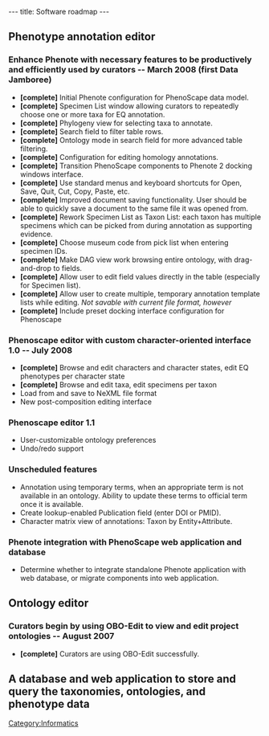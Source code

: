 ---
title: Software roadmap
---

==Phenotype annotation editor==
===Enhance Phenote with necessary features to be productively and efficiently used by curators -- March 2008 (first Data Jamboree)===
* '''[complete]''' Initial Phenote configuration for PhenoScape data model.
* '''[complete]''' Specimen List window allowing curators to repeatedly choose one or more taxa for EQ annotation.
* '''[complete]''' Phylogeny view for selecting taxa to annotate.
* '''[complete]''' Search field to filter table rows.
* '''[complete]''' Ontology mode in search field for more advanced table filtering.
* '''[complete]''' Configuration for editing homology annotations.
* '''[complete]''' Transition PhenoScape components to Phenote 2 docking windows interface.
* '''[complete]''' Use standard menus and keyboard shortcuts for Open, Save, Quit, Cut, Copy, Paste, etc.
* '''[complete]''' Improved document saving functionality. User should be able to quickly save a document to the same file it was opened from.
* '''[complete]''' Rework Specimen List as Taxon List: each taxon has multiple specimens which can be picked from during annotation as supporting evidence.
* '''[complete]''' Choose museum code from pick list when entering specimen IDs.
* '''[complete]''' Make DAG view work browsing entire ontology, with drag-and-drop to fields.
* '''[complete]''' Allow user to edit field values directly in the table (especially for Specimen list).
* '''[complete]''' Allow user to create multiple, temporary annotation template lists while editing.  ''Not savable with current file format, however''
* '''[complete]''' Include preset docking interface configuration for Phenoscape

===Phenoscape editor with custom character-oriented interface 1.0 -- July 2008===
* '''[complete]''' Browse and edit characters and character states, edit EQ phenotypes per character state
* '''[complete]''' Browse and edit taxa, edit specimens per taxon
* Load from and save to NeXML file format
* New post-composition editing interface

===Phenoscape editor 1.1===
* User-customizable ontology preferences
* Undo/redo support

===Unscheduled features===
* Annotation using temporary terms, when an appropriate term is not available in an ontology. Ability to update these terms to official term once it is available.
* Create lookup-enabled Publication field (enter DOI or PMID).
* Character matrix view of annotations: Taxon by Entity+Attribute.

===Phenote integration with PhenoScape web application and database===
* Determine whether to integrate standalone Phenote application with web database, or migrate components into web application.

==Ontology editor==
===Curators begin by using OBO-Edit to view and edit project ontologies -- August 2007===
* '''[complete]''' Curators are using OBO-Edit successfully.

==A database and web application to store and query the taxonomies, ontologies, and phenotype data==

[[Category:Informatics]]